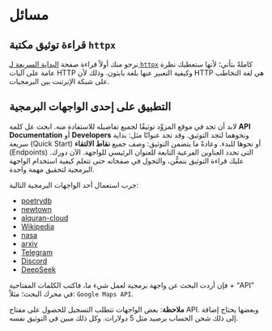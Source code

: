 # مسائل {.unnumbered}

## قراءة توثيق مكتبة `httpx`

نرجو منك أولاً قراءة صفحة [البداية السريعة لـ `httpx`](https://www.python-httpx.org/quickstart/) كاملةً بتأني؛ لأنها ستعطيك نظرة عامة على آليات HTTP وكيفية التعبير عنها بلغة بايثون. وذلك لأن HTTP هي لغة التخاطب على شبكة الإنرتنت بين البرمجيات.


## التطبيق على إحدى الواجهات البرمجية

لابد أن تجد في موقع المزوِّد توثيقًا لجميع تفاصيله للاستفادة منه. ابحث عل كلمة **API Documentation** أو **Developers** ونحوهما لتجد التوثيق. وقد تجد عنوانًا مثل: بداية سريعة (Quick Start) أو نحوها للبدء. وعادةً ما يتضمن التوثيق: وصف جميع **نقاط الالتقاء** (Endpoints) التي تحدد العناوين الفرعية التابعة للعنوان الرئيسي للواجهة. الآن دورك. عليك قراءة التوثيق بتمعُّن، والتجول في صفحاته حتى تتعلم كيفية استخدام الواجهة البرمجية لتحقيق مهمة واحدة.

جرب استعمال أحد الواجهات البرمجية التالية:

- [poetrydb](https://poetrydb.org/index.html)
- [newtown](https://newton.vercel.app/)
- [alquran-cloud](https://alquran.cloud/api)
- [Wikipedia](https://pypi.org/project/Wikipedia-API/)
- [nasa](https://api.nasa.gov/)
- [arxiv](https://info.arxiv.org/help/api/user-manual.html)
- [Telegram](https://core.telegram.org/)
- [Discord](https://discord.com/developers/docs/intro)
- [DeepSeek](https://api-docs.deepseek.com/)

فإن أردت البحث عن واجهة برمجية لعمل شيء ما، فاكتب الكلمات المفتاحية + "API" في محرك البحث؛ مثلاً: `Google Maps API`.

**ملاحظة**: بعض الواجهات تتطلب التسجيل للحصول على مفتاح API. وبعضها يحتاج إضافة إلى ذلك شحن الحساب برصيد مثل 5 دولارات. وكل ذلك مبين في التوثيق نفسه.
